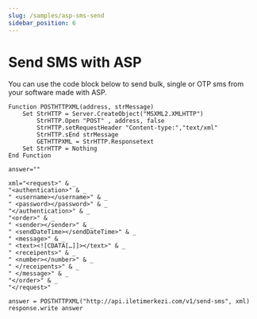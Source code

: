```yaml
---
slug: /samples/asp-sms-send
sidebar_position: 6
---
```


# Send SMS with ASP
You can use the code block below to send bulk, single or OTP sms from your software made with ASP.

```visual-basic
Function POSTHTTPXML(address, strMessage)
    Set StrHTTP = Server.CreateObject("MSXML2.XMLHTTP")
        StrHTTP.Open "POST" , address, false
        StrHTTP.setRequestHeader "Content-type:","text/xml"
        StrHTTP.sEnd strMessage
        GETHTTPXML = StrHTTP.Responsetext
    Set StrHTTP = Nothing
End Function

answer=""

xml="<request>" & _
"<authentication>" & _
" <username></username>" & _
" <password></password>" & _
"</authentication>" & _
"<order>" & _
" <sender></sender>" & _
" <sendDateTime></sendDateTime>" & _
" <message>" & _
" <text><![CDATA[…]]></text>" & _
" <receipents>" & _
" <number></number>" & _
" </receipents>" & _
" </message>" & _
"</order>" & _
"</request>"

answer = POSTHTTPXML("http://api.iletimerkezi.com/v1/send-sms", xml)
response.write answer
```